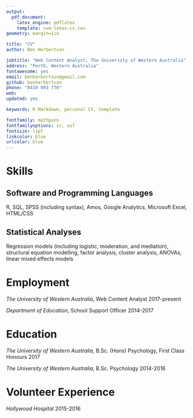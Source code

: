```yaml
---
output: 
  pdf_document:
    latex_engine: pdflatex
    template: svm-latex-cv.tex
geometry: margin=1in

title: "CV"
author: Ben Herbertson

jobtitle: "Web Content Analyst, The University of Western Australia"
address: "Perth, Western Australia"
fontawesome: yes
email: benherbertson@gmail.com
github: benherbertson
phone: "0410 993 770"
web:
updated: yes

keywords: R Markdown, personal CV, template

fontfamily: mathpazo
fontfamilyoptions: sc, osf
fontsize: 11pt
linkcolor: blue
urlcolor: blue
---
```



# Skills

## Software and Programming Languages

R, SQL, SPSS (including syntax), Amos, Google Analytics, Microsoft Excel,
HTML/CSS

## Statistical Analyses

Regression models (including logistic, moderation, and mediation),
structural equation modelling, factor analysis, cluster analysis, ANOVAs, 
linear mixed effects models


# Employment

*The University of Western Australia*, Web Content Analyst \hfill 2017-present

*Department of Education*, School Support Officer \hfill 2014-2017


# Education

*The University of Western Australia*, B.Sc. (Hons) Psychology, First Class Honours \hfill 2017

*The University of Western Australia*, B.Sc. Psychology \hfill 2014-2016


# Volunteer Experience

*Hollywood Hospital* \hfill 2015-2016
